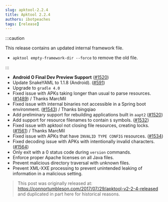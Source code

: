 ```yaml
---
slug: apktool-2.2.4
title: Apktool 2.2.4
authors: ibotpeaches
tags: [release]
---
```


:::caution

This release contains an updated internal framework file.

- `apktool empty-framework-dir --force` to remove the old file.

:::

- **Android O Final Dev Preview Support** ([#1520](https://github.com/iBotPeaches/Apktool/issues/1520))
- Update SnakeYAML to 1.1.8 (Android). ([#591](https://github.com/iBotPeaches/Apktool/issues/591))
- Upgrade to `gradle 4.0`
- Fixed issue with APKs taking longer than usual to parse resources. ([#1489](https://github.com/iBotPeaches/Apktool/issues/1489)) / Thanks MarcMil
- Fixed issue with internal binaries not accessible in a Spring boot environment. ([#1543](https://github.com/iBotPeaches/Apktool/issues/1543)) / Thanks bingqiao
- Add preliminary support for rebuilding applications built in `aapt2` ([#1520](https://github.com/iBotPeaches/Apktool/issues/1520))
- Add support for resource filenames to contain `$` symbols. ([#1532](https://github.com/iBotPeaches/Apktool/issues/1532))
- Fixed issue with apktool not closing file resources, creating locks. ([#1561](https://github.com/iBotPeaches/Apktool/pull/1561)) / Thanks MarcMil
- Fixed issue with APKs that have `INVALID TYPE CONFIG` resources. ([#1534](https://github.com/iBotPeaches/Apktool/issues/1534))
- Fixed decoding issue with APKs with intentionally invalid characters. ([#1564](https://github.com/iBotPeaches/Apktool/issues/1564))
- Only exit with a 0 status code during `version` commands.
- Enforce proper Apache licenses on all Java files.
- Prevent malicious directory traversal with unknown files.
- Prevent XML-XXE processing to prevent unintended leaking of information in a malicious setting.

> This post was originally released at: https://connortumbleson.com/2017/07/29/apktool-v2-2-4-released and duplicated in part here for historical reasons.
